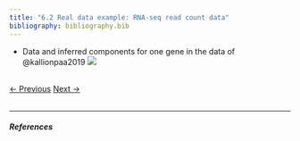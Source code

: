 ```yaml
---
title: "6.2 Real data example: RNA-seq read count data"
bibliography: bibliography.bib
---
```


- Data and inferred components for one gene in the data of @kallionpaa2019
![](figs/siah.png)

<br>
<a href="06_res_1.html" class="previous">&larr; Previous</a>
<a href="06_res_3.html" class="next">Next &rarr;</a>
<br>
<br>
<hr>

##### References